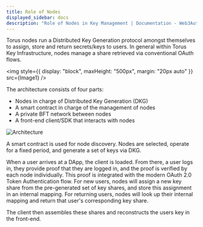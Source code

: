 ```yaml
---
title: Role of Nodes
displayed_sidebar: docs
description: "Role of Nodes in Key Management | Documentation - Web3Auth"
---
```



Torus nodes run a Distributed Key Generation protocol amongst themselves to assign, store and return secrets/keys to users. In general within Torus
Key Infrastructure, nodes manage a share retrieved via conventional OAuth flows.

<img style={{ display: "block", maxHeight: "500px", margin: "20px auto" }} src={Image1} />

The architecture consists of four parts:‌

- Nodes in charge of Distributed Key Generation \(DKG\)
- A smart contract in charge of the management of nodes
- A private BFT network between nodes
- A front-end client/SDK that interacts with nodes

![Architecture](/contents/graph-6-final.png)

A smart contract is used for node discovery. Nodes are selected, operate for a fixed period, and generate a set of keys via DKG.‌

When a user arrives at a DApp, the client is loaded. From there, a user logs in, they provide proof that they are logged in, and the proof is verified
by each node individually. This proof is integrated with the modern OAuth 2.0 Token Authentication flow. For new users, nodes will assign a new key
share from the pre-generated set of key shares, and store this assignment in an internal mapping. For returning users, nodes will look up their
internal mapping and return that user's corresponding key share.‌

The client then assembles these shares and reconstructs the users key in the front-end.
